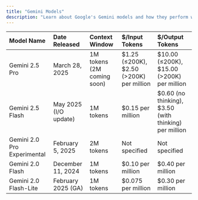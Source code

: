 ```yaml
---
title: "Gemini Models"
description: "Learn about Google's Gemini models and how they perform with Cline."
---
```


| Model Name                  | Date Released         | Context Window             | $/Input Tokens                           | $/Output Tokens                                        |
| :-------------------------- | :-------------------- | :------------------------- | :--------------------------------------- | :----------------------------------------------------- |
| Gemini 2.5 Pro              | March 28, 2025        | 1M tokens (2M coming soon) | $1.25 (≤200K), $2.50 (>200K) per million | $10.00 (≤200K), $15.00 (>200K) per million             |
| Gemini 2.5 Flash            | May 2025 (I/O update) | 1M tokens                  | $0.15 per million                        | $0.60 (no thinking), $3.50 (with thinking) per million |
| Gemini 2.0 Pro Experimental | February 5, 2025      | 2M tokens                  | Not specified                            | Not specified                                          |
| Gemini 2.0 Flash            | December 11, 2024     | 1M tokens                  | $0.10 per million                        | $0.40 per million                                      |
| Gemini 2.0 Flash-Lite       | February 2025 (GA)    | 1M tokens                  | $0.075 per million                       | $0.30 per million                                      |
